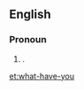{{also|whathaveyou|what have you}}
==English==

===Pronoun===
{{en-pron|head=[[what]]-[[have]]-[[you]]}}

# {{lb|en|colloquial}} {{alternative spelling of|what have you|lang=en}}.

[[et:what-have-you]]